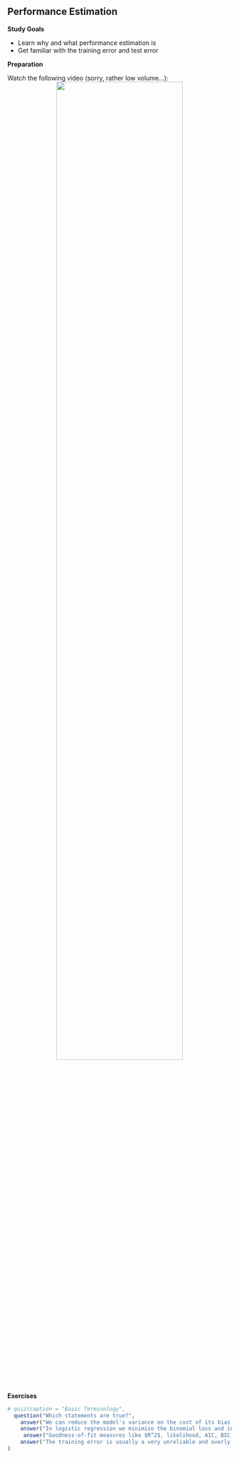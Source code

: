 ## Performance Estimation

**Study Goals**

- Learn why and what performance estimation is
- Get familiar with the training error and test error

**Preparation**

Watch the following video (sorry, rather low volume...):
<center>
![](https://www.youtube.com/watch?v=xZRyi2xuCd0&list=PLMyWaJl2LoXyhFvMjtbBGs0Pi8khHbKm3&index=2&t=0s){width="75%"}
</center>

**Exercises**

```r
# quiz(caption = "Basic Terminology",
  question("Which statements are true?",
    answer("We can reduce the model's variance on the cost of its bias and vice versa by controlling the model complexity.", correct = TRUE),
    answer("In logistic regression we minimize the binomial loss and in kNN there is no explicit loss minimization.",correct = TRUE),
     answer("Goodness-of-fit measures like $R^2$, likelihood, AIC, BIC, deviance are all based on the test error"),
    answer("The training error is usually a very unreliable and overly optimistic estimator of future performance.", correct = TRUE)
)
```

